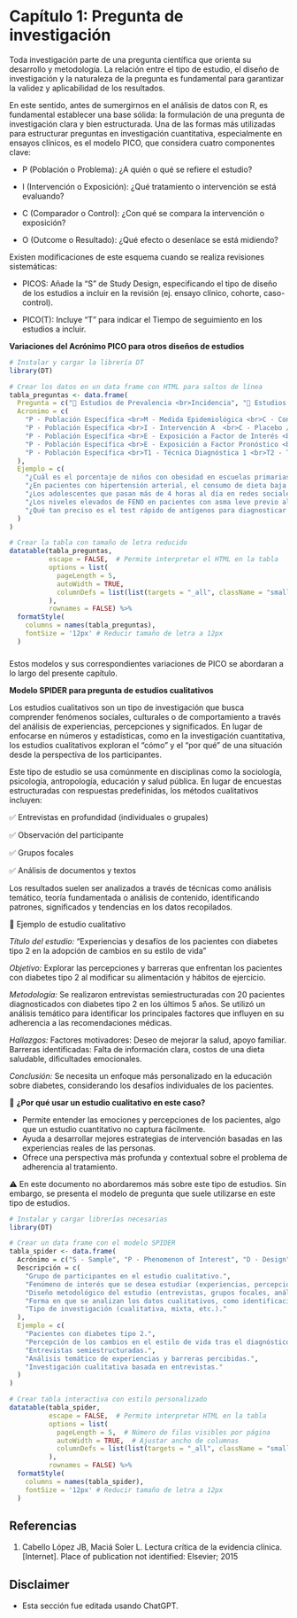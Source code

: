 # Capítulo 1: Pregunta de investigación

Toda investigación parte de una pregunta científica que orienta su desarrollo y metodología. La relación entre el tipo de estudio, el diseño de investigación y la naturaleza de la pregunta es fundamental para garantizar la validez y aplicabilidad de los resultados.

En este sentido, antes de sumergirnos en el análisis de datos con R, es fundamental establecer una base sólida: la formulación de una pregunta de investigación clara y bien estructurada. Una de las formas más utilizadas para estructurar preguntas en investigación cuantitativa, especialmente en ensayos clínicos, es el modelo PICO, que considera cuatro componentes clave:

-   P (Población o Problema): ¿A quién o qué se refiere el estudio?

-   I (Intervención o Exposición): ¿Qué tratamiento o intervención se está evaluando?

-   C (Comparador o Control): ¿Con qué se compara la intervención o exposición?

-   O (Outcome o Resultado): ¿Qué efecto o desenlace se está midiendo?

Existen modificaciones de este esquema cuando se realiza revisiones sistemáticas:

-   PICOS: Añade la "S" de Study Design, especificando el tipo de diseño de los estudios a incluir en la revisión (ej. ensayo clínico, cohorte, caso-control).

-   PICO(T): Incluye "T" para indicar el Tiempo de seguimiento en los estudios a incluir.

**Variaciones del Acrónimo PICO para otros diseños de estudios**

```r

# Instalar y cargar la librería DT
library(DT)

# Crear los datos en un data frame con HTML para saltos de línea
tabla_preguntas <- data.frame(
  Pregunta = c("📌 Estudios de Prevalencia <br>Incidencia", "📌 Estudios de Intervención", "📌 Estudios observacionales analíticos", "📌 Estudios de Pronóstico", "📌 Estudios de Pruebas Diagnósticas"),
  Acronimo = c(
    "P - Población Específica <br>M - Medida Epidemiológica <br>C - Condición Evaluada",
    "P - Población Específica <br>I - Intervención A  <br>C - Placebo / Intervención B <br>/    cuidado estandar <br>O - Outcome o Desenlace",
    "P - Población Específica <br>E - Exposición a Factor de Interés <br>C - No Exposición <br>O - Outcome o Desenlace",
    "P - Población Específica <br>E - Exposición a Factor Pronóstico <br>C - No Exposición <br>O - Outcome o Desenlace",
    "P - Población Específica <br>T1 - Técnica Diagnóstica 1 <br>T2 - Técnica Diagnóstica 2 / Gold standard <br>O - Outcome o Desenlace"
  ),
  Ejemplo = c(
    "¿Cuál es el porcentaje de niños con obesidad en escuelas primarias de la Ciudad de Chiclayo?",
    "¿En pacientes con hipertensión arterial, el consumo de dieta baja en sodio reduce la presión arterial en comparación con una dieta normal?",
    "¿Los adolescentes que pasan más de 4 horas al día en redes sociales tienen un mayor riesgo de desarrollar ansiedad?",
    "¿Los niveles elevados de FENO en pacientes con asma leve previo al tratamiento predicen un mayor riesgo de desarrollar asma grave en los siguientes 5 años?",
    "¿Qué tan preciso es el test rápido de antígenos para diagnosticar influenza en comparación con una prueba de PCR?"
  )
)

# Crear la tabla con tamaño de letra reducido
datatable(tabla_preguntas, 
          escape = FALSE,  # Permite interpretar el HTML en la tabla
          options = list(
            pageLength = 5, 
            autoWidth = TRUE,
            columnDefs = list(list(targets = "_all", className = "small-text")) # Aplica la clase CSS
          ), 
          rownames = FALSE) %>%
  formatStyle(
    columns = names(tabla_preguntas), 
    fontSize = '12px' # Reducir tamaño de letra a 12px
  )
```

###  {.unnumbered}

Estos modelos y sus correspondientes variaciones de PICO se abordaran a lo largo del presente capítulo.

**Modelo SPIDER para pregunta de estudios cualitativos**

Los estudios cualitativos son un tipo de investigación que busca comprender fenómenos sociales, culturales o de comportamiento a través del análisis de experiencias, percepciones y significados. En lugar de enfocarse en números y estadísticas, como en la investigación cuantitativa, los estudios cualitativos exploran el "cómo" y el "por qué" de una situación desde la perspectiva de los participantes.

Este tipo de estudio se usa comúnmente en disciplinas como la sociología, psicología, antropología, educación y salud pública. En lugar de encuestas estructuradas con respuestas predefinidas, los métodos cualitativos incluyen:

✅ Entrevistas en profundidad (individuales o grupales)

✅ Observación del participante

✅ Grupos focales

✅ Análisis de documentos y textos

Los resultados suelen ser analizados a través de técnicas como análisis temático, teoría fundamentada o análisis de contenido, identificando patrones, significados y tendencias en los datos recopilados.

📌 Ejemplo de estudio cualitativo

*Título del estudio:* "Experiencias y desafíos de los pacientes con diabetes tipo 2 en la adopción de cambios en su estilo de vida"

*Objetivo:* Explorar las percepciones y barreras que enfrentan los pacientes con diabetes tipo 2 al modificar su alimentación y hábitos de ejercicio.

*Metodología:* Se realizaron entrevistas semiestructuradas con 20 pacientes diagnosticados con diabetes tipo 2 en los últimos 5 años. Se utilizó un análisis temático para identificar los principales factores que influyen en su adherencia a las recomendaciones médicas.

*Hallazgos:* Factores motivadores: Deseo de mejorar la salud, apoyo familiar. Barreras identificadas: Falta de información clara, costos de una dieta saludable, dificultades emocionales.

*Conclusión:* Se necesita un enfoque más personalizado en la educación sobre diabetes, considerando los desafíos individuales de los pacientes.

🎯 **¿Por qué usar un estudio cualitativo en este caso?**

-   Permite entender las emociones y percepciones de los pacientes, algo que un estudio cuantitativo no captura fácilmente.
-   Ayuda a desarrollar mejores estrategias de intervención basadas en las experiencias reales de las personas.
-   Ofrece una perspectiva más profunda y contextual sobre el problema de adherencia al tratamiento.

⚠️ En este documento no abordaremos más sobre este tipo de estudios. Sin embargo, se presenta el modelo de pregunta que suele utilizarse en este tipo de estudios.

```r
# Instalar y cargar librerías necesarias
library(DT)

# Crear un data frame con el modelo SPIDER
tabla_spider <- data.frame(
  Acrónimo = c("S - Sample", "P - Phenomenon of Interest", "D - Design", "E - Evaluation", "R - Research Type"),
  Descripción = c(
    "Grupo de participantes en el estudio cualitativo.",
    "Fenómeno de interés que se desea estudiar (experiencias, percepciones, etc.).",
    "Diseño metodológico del estudio (entrevistas, grupos focales, análisis de contenido, etc.).",
    "Forma en que se analizan los datos cualitativos, como identificación de temas o patrones.",
    "Tipo de investigación (cualitativa, mixta, etc.)."
  ),
  Ejemplo = c(
    "Pacientes con diabetes tipo 2.",
    "Percepción de los cambios en el estilo de vida tras el diagnóstico.",
    "Entrevistas semiestructuradas.",
    "Análisis temático de experiencias y barreras percibidas.",
    "Investigación cualitativa basada en entrevistas."
  )
)

# Crear tabla interactiva con estilo personalizado
datatable(tabla_spider, 
          escape = FALSE,  # Permite interpretar HTML en la tabla
          options = list(
            pageLength = 5,  # Número de filas visibles por página
            autoWidth = TRUE,  # Ajustar ancho de columnas
            columnDefs = list(list(targets = "_all", className = "small-text")) # Aplica clase CSS para tamaño de letra
          ), 
          rownames = FALSE) %>%
  formatStyle(
    columns = names(tabla_spider), 
    fontSize = '12px' # Reducir tamaño de letra a 12px
  )

```

###  {.unnumbered}

## Referencias

1.  Cabello López JB, Maciá Soler L. Lectura crítica de la evidencia clínica. \[Internet\]. Place of publication not identified: Elsevier; 2015

## Disclaimer

-   Esta sección fue editada usando ChatGPT.
